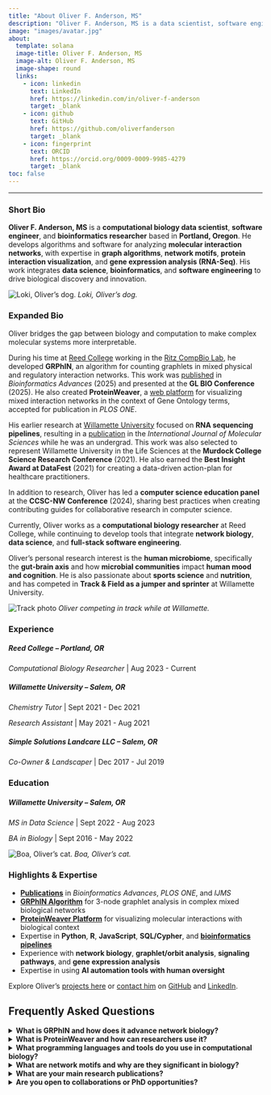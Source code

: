 ```yaml
---
title: "About Oliver F. Anderson, MS"
description: "Oliver F. Anderson, MS is a data scientist, software engineer, "
image: "images/avatar.jpg"
about:
  template: solana
  image-title: Oliver F. Anderson, MS
  image-alt: Oliver F. Anderson, MS
  image-shape: round
  links:
    - icon: linkedin
      text: LinkedIn
      href: https://linkedin.com/in/oliver-f-anderson
      target: _blank
    - icon: github
      text: GitHub
      href: https://github.com/oliverfanderson
      target: _blank
    - icon: fingerprint
      text: ORCID
      href: https://orcid.org/0009-0009-9985-4279
      target: _blank
toc: false
---
```


------------------------------------------------------------------------

```{=html}
<style>
    .quarto-title-meta {
  display: none !important;
}
.keywords {
  display: none !important;
}
</style>
<script type="application/ld+json">
{
  "@context": "https://schema.org",
  "@type": "FAQPage",
  "mainEntity": [
    {
      "@type": "Question",
      "name": "What is GRPhIN and how does it advance network biology?",
      "acceptedAnswer": {
        "@type": "Answer",
        "text": "GRPhIN (Graphlet Characterization of Regulatory and Physical Interaction Networks) is an algorithm Oliver developed to analyze 3-node graphlet distributions in mixed biological networks. It provides insights into structural patterns of protein and gene interactions, helping researchers uncover regulatory, physical, and mixed motifs, and functional relationships."
      }
    },
    {
      "@type": "Question",
      "name": "What is ProteinWeaver and how can researchers use it?",
      "acceptedAnswer": {
        "@type": "Answer",
        "text": "ProteinWeaver is a web-based platform Oliver developed to visualize molecular interaction networks in the context of Gene Ontology (GO) terms. It allows researchers to explore molecular pathways, mixed-interaction motifs, and gene-protein relationships within specific biological contexts."
      }
    },
    {
      "@type": "Question",
      "name": "What programming languages and tools do you use in computational biology?",
      "acceptedAnswer": {
        "@type": "Answer",
        "text": "Oliver works across a wide tech stack, including Python, R, JavaScript, SQL/Cypher, and bash for algorithm and full-stack development, alongside bioinformatics pipelines such as FastQC, BowTie, Samtools, FeatureCounts, BLAST, and Bioconductor. He also applies Snakemake, Docker, graph algorithms, and machine learning for scalable data analysis and software engineering."
      }
    },
    {
      "@type": "Question",
      "name": "What are network motifs and why are they significant in biology?",
      "acceptedAnswer": {
        "@type": "Answer",
        "text": "Network motifs are recurring subnetwork patterns that reveal functional building blocks of complex biological systems. Studying motifs helps researchers understand cellular signaling, regulatory networks, and evolutionary design principles."
      }
    },
    {
      "@type": "Question",
      "name": "What are your main research publications?",
      "acceptedAnswer": {
        "@type": "Answer",
        "text": "Oliver has published in Bioinformatics Advances (2025) on the GRPhIN algorithm, PLOS ONE (2025) on ProteinWeaver, and the International Journal of Molecular Sciences (2022) on RNA sequencing pipelines."
      }
    },
    {
      "@type": "Question",
      "name": "Are you open to collaborations or PhD opportunities?",
      "acceptedAnswer": {
        "@type": "Answer",
        "text": "Yes! Oliver is based in Portland, Oregon and open to remote collaborations, industry opportunities, and PhD programs in computational biology, bioinformatics, and data science. He has a special interest in the human microbiome, specifically in the gut-brain axis and how microbial communities impact human mood and cognition. In addition to his computational expertise, he has experience working in wet-lab settings."
      }
    }
  ]
}
</script>
```

### Short Bio

**Oliver F. Anderson, MS** is a **computational biology data scientist**, **software engineer**, and **bioinformatics researcher** based in **Portland, Oregon**. He develops algorithms and software for analyzing **molecular interaction networks**, with expertise in **graph algorithms**, **network motifs**, **protein interaction visualization**, and **gene expression analysis (RNA-Seq)**. His work integrates **data science**, **bioinformatics**, and **software engineering** to drive biological discovery and innovation.

:::: photo-gallery
::: gallery-item
![Loki, Oliver's dog.](images/loki.png "Oliver's dog, Loki"){.gallery-img} *Loki, Oliver's dog.*
:::
::::

### Expanded Bio

Oliver bridges the gap between biology and computation to make complex molecular systems more interpretable.

During his time at [Reed College](https://www.reed.edu/ "Reed College") working in the [Ritz CompBio Lab](https://www.reed.edu/biology/ritz/compbiolab.html "Reed Biology Department - Anna Ritz"), he developed **GRPhIN**, an algorithm for counting graphlets in mixed physical and regulatory interaction networks. This work was [published](https://doi.org/10.1093/bioadv/vbaf176 "GRPhIN: graphlet characterization of regulatory and physical interaction networks"){target="_blank"} in *Bioinformatics Advances* (2025) and presented at the **GL BIO Conference** (2025). He also created **ProteinWeaver**, a [web platform](https://proteinweaver.reedcompbio.org/ "ProteinWeaver website"){target="_blank"} for visualizing mixed interaction networks in the context of Gene Ontology terms, accepted for publication in *PLOS ONE*.

His earlier research at [Willamette University](https://www.willamette.edu/ "Willamette University") focused on **RNA sequencing pipelines**, resulting in a [publication](https://doi.org/10.3390/ijms23105612 "Microbial Consortia and Mixed Plastic Waste: Pangenomic Analysis Reveals Potential for Degradation of Multiple Plastic Types via Previously Identified PET Degrading Bacteria"){target="_blank"} in the *International Journal of Molecular Sciences* while he was an undergrad. This work was also selected to represent Willamette University in the Life Sciences at the **Murdock College Science Research Conference** (2021). He also earned the **Best Insight Award at DataFest** (2021) for creating a data-driven action-plan for healthcare practitioners.

In addition to research, Oliver has led a **computer science education panel** at the **CCSC-NW Conference** (2024), sharing best practices when creating contributing guides for collaborative research in computer science.

Currently, Oliver works as a **computational biology researcher** at Reed College, while continuing to develop tools that integrate **network biology**, **data science**, and **full-stack software engineering**.

Oliver's personal research interest is the **human microbiome**, specifically the **gut-brain axis** and how **microbial communities** impact **human mood and cognition**. He is also passionate about **sports science** and **nutrition**, and has competed in **Track & Field as a jumper and sprinter** at Willamette University.

:::: photo-gallery
::: gallery-item
![Track photo](images/track_profile.jpg "Oliver competing in track while at Willamette"){.gallery-img} *Oliver competing in track while at Willamette.*
:::
::::

### Experience

##### **Reed College** -- Portland, OR

*Computational Biology Researcher* \| Aug 2023 - Current

##### **Willamette University** -- Salem, OR

*Chemistry Tutor* \| Sept 2021 - Dec 2021

*Research Assistant* \| May 2021 - Aug 2021

##### **Simple Solutions Landcare LLC** -- Salem, OR

*Co-Owner & Landscaper* \| Dec 2017 - Jul 2019

### Education

##### **Willamette University** -- Salem, OR

*MS in Data Science* \| Sept 2022 - Aug 2023

*BA in Biology* \| Sept 2016 - May 2022

:::: photo-gallery
::: gallery-item
![Boa, Oliver's cat.](images/boa.png "Boa, Oliver's cat"){.gallery-img} *Boa, Oliver's cat.*
:::
::::

### Highlights & Expertise

-   [**Publications**](publications.qmd "Oliver F. Anderson, MS - Publications") in *Bioinformatics Advances*, *PLOS ONE*, and *IJMS*
-   [**GRPhIN Algorithm**](posts/grphin.qmd "GRPhIN algorithm blog post") for 3-node graphlet analysis in complex mixed biological networks
-   [**ProteinWeaver Platform**](posts/proteinweaver.qmd "ProteinWeaver blog post") for visualizing molecular interactions with biological context
-   Expertise in **Python**, **R**, **JavaScript**, **SQL/Cypher**, and [**bioinformatics pipelines**](posts/rna-seq-data-wrangling.qmd "RNA-Seq pipeline blog post")
-   Experience with **network biology**, **graphlet/orbit analysis**, **signaling pathways**, and **gene expression analysis**
-   Expertise in using **AI automation tools with human oversight**

Explore Oliver’s [projects here](projects.qmd "Oliver F. Anderson, MS - Projects") or [contact him](contact.qmd "Oliver F. Anderson, MS - Contact page") on [GitHub](https://github.com/oliverfanderson "Oliver F. Anderson, MS - GitHub") and [LinkedIn](https://linkedin.com/in/oliver-f-anderson "Oliver F. Anderson, MS - LinkedIn").

## Frequently Asked Questions

::::::::: faq-container
<details class="faq">

<summary>[**What is GRPhIN and how does it advance network biology?**]{.faq-question}</summary>

::: faq-answer
**GRPhIN** (**Graphlet Characterization of Regulatory and Physical Interaction Networks**) is an algorithm Oliver developed to analyze 3-node graphlet distributions in **mixed biological networks**. It provides insights into structural patterns of protein and gene interactions, helping researchers uncover **regulatory, physical, and mixed motifs**, and **functional relationships**.
:::

</details>

<details class="faq">

<summary>[**What is ProteinWeaver and how can researchers use it?**]{.faq-question}</summary>

::: faq-answer
**ProteinWeaver** is a [web-based platform](https://proteinweaver.reedcompbio.org/ "ProteinWeaver website"){target="_blank"} Oliver developed to **visualize molecular interaction networks** in the context of **Gene Ontology (GO) terms**. It allows researchers to explore **molecular pathways**, **mixed-interaction motifs**, and **gene-protein relationships** within specific biological contexts.
:::

</details>

<details class="faq">

<summary>[**What programming languages and tools do you use in computational biology?**]{.faq-question}</summary>

::: faq-answer
Oliver works across a wide tech stack, including **Python**, **R**, **JavaScript**, **SQL/Cypher**, and **bash** for **algorithm and full-stack development**, alongside **bioinformatics pipelines** such as **FastQC**, **BowTie**, **Samtools**, **FeatureCounts**, **BLAST**, and **Bioconductor**. He also applies **Snakemake**, **Docker**, **graph algorithms**, and **machine learning** for scalable data analysis and software engineering.
:::

</details>

<details class="faq">

<summary>[**What are network motifs and why are they significant in biology?**]{.faq-question}</summary>

::: faq-answer
**Network motifs** are recurring subnetwork patterns that reveal **functional building blocks** of complex biological systems. Studying motifs helps researchers understand **cellular signaling**, **regulatory and physical interactions networks**, and **evolutionary design principles**.
:::

</details>

<details class="faq">

<summary>[**What are your main research publications?**]{.faq-question}</summary>

::: faq-answer
-   *Bioinformatics Advances* (2025) on the **GRPhIN algorithm**
-   *PLOS ONE* (Accepted) on **ProteinWeaver**
-   *International Journal of Molecular Sciences* (2022) on **RNA sequencing pipelines**
:::

</details>

<details class="faq">

<summary>[**Are you open to collaborations or PhD opportunities?**]{.faq-question}</summary>

::: faq-answer
Yes! Oliver is based in **Portland, Oregon** and open to **remote collaborations**, **industry opportunities**, and **PhD programs** in computational biology, bioinformatics, and data science. He has a special interest in the **human microbiome**, specifically in the **gut-brain axis** and how microbial communities impact **human mood and cognition**. In addition to his computational expertise, he has experience working in **wet-lab settings**.
:::

</details>
:::::::::